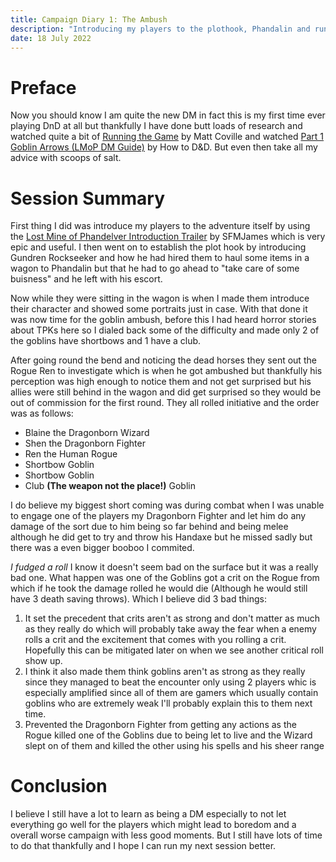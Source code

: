 ```yaml
---
title: Campaign Diary 1: The Ambush
description: "Introducing my players to the plothook, Phandalin and running the Goblin Ambush"
date: 18 July 2022
---
```


# Preface
Now you should know I am quite the new DM in fact this is my first time ever playing DnD at all but thankfully I have done butt loads of research and watched quite a bit of [Running the Game](https://www.youtube.com/watch?v=e-YZvLUXcR8&list=PLlUk42GiU2guNzWBzxn7hs8MaV7ELLCP_) by Matt Coville and watched [Part 1 Goblin Arrows (LMoP DM Guide)](https://www.youtube.com/watch?v=6REHfujsUlQ) by How to D&D. But even then take all my advice with scoops of salt.


# Session Summary
First thing I did was introduce my players to the adventure itself by using the [Lost Mine of Phandelver Introduction Trailer](https://www.youtube.com/watch?v=23pnS8FW9XM) by SFMJames which is very epic and useful. I then went on to establish the plot hook by introducing Gundren Rockseeker and how he had hired them to haul some items in a wagon to Phandalin but that he had to go ahead to "take care of some buisness" and he left with his escort. 

Now while they were sitting in the wagon is when I made them introduce their character and showed some portraits just in case. With that done it was now time for the goblin ambush, before this I had heard horror stories about TPKs here so I dialed back some of the difficulty and made only 2 of the goblins have shortbows and 1 have a club.

After going round the bend and noticing the dead horses they sent out the Rogue Ren to investigate which is when he got ambushed but thankfully his perception was high enough to notice them and not get surprised but his allies were still behind in the wagon and did get surprised so they would be out of commission for the first round. They all rolled initiative and the order was as follows:

- Blaine the Dragonborn Wizard
- Shen the Dragonborn Fighter
- Ren the Human Rogue
- Shortbow Goblin
- Shortbow Goblin
- Club **(The weapon not the place!)** Goblin

I do believe my biggest short coming was during combat when I was unable to engage one of the players my Dragonborn Fighter and let him do any damage of the sort due to him being so far behind and being melee although he did get to try and throw his Handaxe but he missed sadly but there was a even bigger booboo I commited.

*I fudged a roll* I know it doesn't seem bad on the surface but it was a really bad one. What happen was one of the Goblins got a crit on the Rogue from which if he took the damage rolled he would die (Although he would still have 3 death saving throws). Which I believe did 3 bad things:

1. It set the precedent that crits aren't as strong and don't matter as much as they really do which will probably take away the fear when a enemy rolls a crit and the excitement that comes with you rolling a crit. Hopefully this can be mitigated later on when we see another critical roll show up.
2. I think it also made them think goblins aren't as strong as they really since they managed to beat the encounter only using 2 players whic is especially amplified since all of them are gamers which usually contain goblins who are extremely weak I'll probably explain this to them next time.
3. Prevented the Dragonborn Fighter from getting any actions as the Rogue killed one of the Goblins due to being let to live and the Wizard slept on of them and killed the other using his spells and his sheer range

# Conclusion
I believe I still have a lot to learn as being a DM especially to not let everything go well for the players which might lead to boredom and a overall worse campaign with less good moments. But I still have lots of time to do that thankfully and I hope I can run my next session better.


